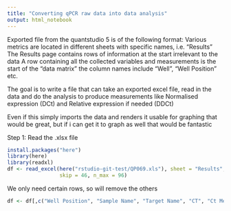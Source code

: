 ```yaml
---
title: "Converting qPCR raw data into data analysis"
output: html_notebook
---
```




Exported file from the quantstudio 5 is of the following format:
Various metrics are located in different sheets with specific names, i.e. "Results"
The Results page contains rows of information at the start irrelevant to the data
A row containing all the collected variables and measurements is the start of the "data matrix"
the column names include "Well", "Well Position" etc.

The goal is to write a file that can take an exported excel file, read in the data and do the analysis to produce
measurements like Normalised expression (DCt) and Relative expression if needed (DDCt)

Even if this simply imports the data and renders it usable for graphing that would be great, but if i can get
it to graph as well that would be fantastic


Step 1: Read the .xlsx file
```r
install.packages("here")
library(here)
library(readxl)
df <- read_excel(here("rstudio-git-test/QP069.xls"), sheet = "Results",
                 skip = 46, n_max = 96)

```

We only need certain rows, so will remove the others
```r
df <- df[,c("Well Position", "Sample Name", "Target Name", "CT", "Ct Mean", "Ct SD")]

```





